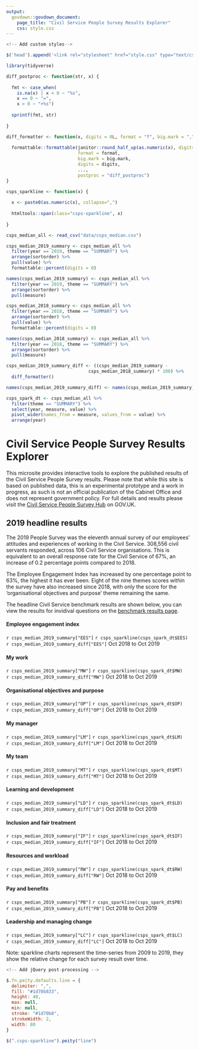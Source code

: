 ```yaml
---
output:
  govdown::govdown_document:
    page_title: "Civil Service People Survey Results Explorer"
    css: style.css
---
```


<script src="static/jquery-3.3.1.min.js"></script>
<script src="static/jquery.peity.min.js"></script>

``` js
<!-- Add custom styles-->

$('head').append('<link rel="stylesheet" href="style.css" type="text/css" />');

```


``` r

library(tidyverse)

diff_postproc <- function(str, x) {
  
  fmt <- case_when(
    is.na(x) | x < 0 ~ "%s",
    x == 0 ~ "=",
    x > 0 ~ "+%s")
  
  sprintf(fmt, str)
  
}

diff_formatter <- function(x, digits = 0L, format = "f", big.mark = ",", ...) {
  
  formattable::formattable(janitor::round_half_up(as.numeric(x), digits = digits), 
                           format = format, 
                           big.mark = big.mark,
                           digits = digits, 
                           ..., 
                           postproc = "diff_postproc")
}

csps_sparkline <- function(x) {
  
  x <- paste0(as.numeric(x), collapse=",")
  
  htmltools::span(class="csps-sparkline", x)
  
}

csps_median_all <- read_csv("data/csps_median.csv")

csps_median_2019_summary <- csps_median_all %>%
  filter(year == 2019, theme == "SUMMARY") %>%
  arrange(sortorder) %>%
  pull(value) %>%
  formattable::percent(digits = 0)

names(csps_median_2019_summary) <- csps_median_all %>%
  filter(year == 2019, theme == "SUMMARY") %>%
  arrange(sortorder) %>%
  pull(measure)

csps_median_2018_summary <- csps_median_all %>%
  filter(year == 2018, theme == "SUMMARY") %>%
  arrange(sortorder) %>%
  pull(value) %>%
  formattable::percent(digits = 0)

names(csps_median_2018_summary) <- csps_median_all %>%
  filter(year == 2018, theme == "SUMMARY") %>%
  arrange(sortorder) %>%
  pull(measure)

csps_median_2019_summary_diff <- ((csps_median_2019_summary - 
                               csps_median_2018_summary) * 100) %>%
  diff_formatter()

names(csps_median_2019_summary_diff) <- names(csps_median_2019_summary)

csps_spark_dt <- csps_median_all %>% 
  filter(theme == "SUMMARY") %>%
  select(year, measure, value) %>%
  pivot_wider(names_from = measure, values_from = value) %>%
  arrange(year)

```


# Civil Service People Survey Results Explorer

This microsite provides interactive tools to explore the published results of the Civil Service People Survey results. Please note that while this site is based on published data, this is an experimental prototype and a work in progress, as such is not an official publication of the Cabinet Office and does not represent government policy. For full details and results please visit the [Civil Service People Survey Hub](https://www.gov.uk/government/collections/civil-service-people-survey-hub) on GOV.UK.

## 2019 headline results

The 2019 People Survey was the eleventh annual survey of our employees’ attitudes and
experiences of working in the Civil Service. 308,556 civil servants responded, across 106 Civil Service organisations. This is equivalent to an overall response rate for
the Civil Service of 67%, an increase of 0.2 percentage points compared to 2018.

The Employee Engagement Index has increased by one percentage point to 63%, the highest it has
ever been. Eight of the nine themes scores within the survey have also increased since 2018, with only the score for the ‘organisational objectives and purpose’ theme remaining the same. 

The headline Civil Service benchmark results are shown below, you can view the results for invidival questions on the [benchmark results page](benchmark-results.html).

:::{.govuk-grid-row .box-row}

:::{.govuk-grid-column-full .metric-box}
#### Employee engagement index
<span class="govuk-!-font-size-48 govuk-!-font-weight-bold">`r csps_median_2019_summary["EES"]`</span> `r csps_sparkline(csps_spark_dt$EES)`<br/>
<span class="govuk-!-font-size-24">`r csps_median_2019_summary_diff["EES"]`</span> Oct 2018 to Oct 2019
:::

:::


:::{.govuk-grid-row .box-row}

:::{.govuk-grid-column-one-third .metric-box}
#### My work
<span class="govuk-!-font-size-48 govuk-!-font-weight-bold">`r csps_median_2019_summary["MW"]`</span> `r csps_sparkline(csps_spark_dt$MW)`<br/>
<span class="govuk-!-font-size-24">`r csps_median_2019_summary_diff["MW"]`</span> Oct 2018 to Oct 2019
:::

:::{.govuk-grid-column-one-third .metric-box}
#### Organisational objectives and purpose
<span class="govuk-!-font-size-48 govuk-!-font-weight-bold">`r csps_median_2019_summary["OP"]`</span> `r csps_sparkline(csps_spark_dt$OP)`<br/>
<span class="govuk-!-font-size-24">`r csps_median_2019_summary_diff["OP"]`</span> Oct 2018 to Oct 2019
:::

:::{.govuk-grid-column-one-third .metric-box}
#### My manager
<span class="govuk-!-font-size-48 govuk-!-font-weight-bold">`r csps_median_2019_summary["LM"]`</span> `r csps_sparkline(csps_spark_dt$LM)`<br/>
<span class="govuk-!-font-size-24">`r csps_median_2019_summary_diff["LM"]`</span> Oct 2018 to Oct 2019
:::

:::

:::{.govuk-grid-row .box-row}


:::{.govuk-grid-column-one-third .metric-box}
#### My team
<span class="govuk-!-font-size-48 govuk-!-font-weight-bold">`r csps_median_2019_summary["MT"]`</span> `r csps_sparkline(csps_spark_dt$MT)`<br/>
<span class="govuk-!-font-size-24">`r csps_median_2019_summary_diff["MT"]`</span> Oct 2018 to Oct 2019
:::

:::{.govuk-grid-column-one-third .metric-box}
#### Learning and development
<span class="govuk-!-font-size-48 govuk-!-font-weight-bold">`r csps_median_2019_summary["LD"]`</span> `r csps_sparkline(csps_spark_dt$LD)`<br/>
<span class="govuk-!-font-size-24">`r csps_median_2019_summary_diff["LD"]`</span> Oct 2018 to Oct 2019
:::

:::{.govuk-grid-column-one-third .metric-box}
#### Inclusion and fair treatment
<span class="govuk-!-font-size-48 govuk-!-font-weight-bold">`r csps_median_2019_summary["IF"]`</span> `r csps_sparkline(csps_spark_dt$IF)`<br/>
<span class="govuk-!-font-size-24">`r csps_median_2019_summary_diff["IF"]`</span> Oct 2018 to Oct 2019
:::

:::

:::{.govuk-grid-row .box-row}

:::{.govuk-grid-column-one-third .metric-box}
#### Resources and workload
<span class="govuk-!-font-size-48 govuk-!-font-weight-bold">`r csps_median_2019_summary["RW"]`</span> `r csps_sparkline(csps_spark_dt$RW)`<br/>
<span class="govuk-!-font-size-24">`r csps_median_2019_summary_diff["RW"]`</span> Oct 2018 to Oct 2019
:::

:::{.govuk-grid-column-one-third .metric-box}
#### Pay and benefits
<span class="govuk-!-font-size-48 govuk-!-font-weight-bold">`r csps_median_2019_summary["PB"]`</span> `r csps_sparkline(csps_spark_dt$PB)`<br/>
<span class="govuk-!-font-size-24">`r csps_median_2019_summary_diff["PB"]`</span> Oct 2018 to Oct 2019
:::

:::{.govuk-grid-column-one-third .metric-box}
#### Leadership and managing change
<span class="govuk-!-font-size-48 govuk-!-font-weight-bold">`r csps_median_2019_summary["LC"]`</span> `r csps_sparkline(csps_spark_dt$LC)`<br/>
<span class="govuk-!-font-size-24">`r csps_median_2019_summary_diff["LC"]`</span> Oct 2018 to Oct 2019
:::

:::

::: {.small-para}
Note: sparkline charts represent the time-series from 2009 to 2019, they show the relative change for each survey result over time.
:::


``` js
<!-- Add jQuery post-processing -->

$.fn.peity.defaults.line = {
  delimiter: ",",
  fill: "#1d70b833",
  height: 40,
  max: null,
  min: null,
  stroke: "#1d70b8",
  strokeWidth: 2,
  width: 80
}

$(".csps-sparkline").peity("line")

```
